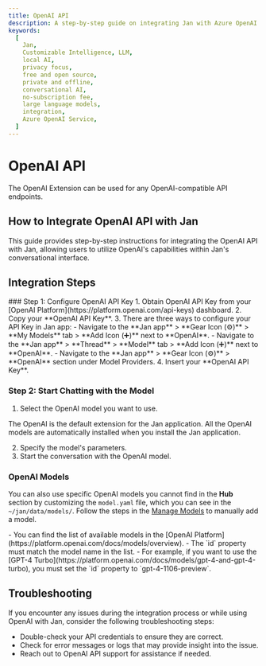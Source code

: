 ```yaml
---
title: OpenAI API
description: A step-by-step guide on integrating Jan with Azure OpenAI.
keywords:
  [
    Jan,
    Customizable Intelligence, LLM,
    local AI,
    privacy focus,
    free and open source,
    private and offline,
    conversational AI,
    no-subscription fee,
    large language models,
    integration,
    Azure OpenAI Service,
  ]
---
```





# OpenAI API

<Callout type='info'>
The OpenAI Extension can be used for any OpenAI-compatible API endpoints.
</Callout>

## How to Integrate OpenAI API with Jan
This guide provides step-by-step instructions for integrating the OpenAI API with Jan, allowing users to utilize OpenAI's capabilities within Jan's conversational interface.

## Integration Steps
<Steps>
### Step 1: Configure OpenAI API Key
1. Obtain OpenAI API Key from your [OpenAI Platform](https://platform.openai.com/api-keys) dashboard.
2. Copy your **OpenAI API Key**.
3. There are three ways to configure your API Key in Jan app:
  - Navigate to the **Jan app** > **Gear Icon (⚙️)** > **My Models** tab > **Add Icon (➕)** next to **OpenAI**.
  - Navigate to the **Jan app** > **Thread** > **Model** tab > **Add Icon (➕)** next to **OpenAI**.
  - Navigate to the **Jan app** > **Gear Icon (⚙️)** > **OpenAI** section under Model Providers.
4. Insert your **OpenAI API Key**.

### Step 2: Start Chatting with the Model

1. Select the OpenAI model you want to use.

<Callout type='info'>
The OpenAI is the default extension for the Jan application. All the OpenAI models are automatically installed when you install the Jan application.
</Callout>

2. Specify the model's parameters.
3. Start the conversation with the OpenAI model.
</Steps>

### OpenAI Models

You can also use specific OpenAI models you cannot find in the **Hub** section by customizing the `model.yaml` file, which you can see in the `~/jan/data/models/`. Follow the steps in the [Manage Models](/docs/models/manage-models) to manually add a model.

<Callout type='info'>
- You can find the list of available models in the [OpenAI Platform](https://platform.openai.com/docs/models/overview).
- The `id` property must match the model name in the list.
  - For example, if you want to use the [GPT-4 Turbo](https://platform.openai.com/docs/models/gpt-4-and-gpt-4-turbo), you must set the `id` property to `gpt-4-1106-preview`.
</Callout>

## Troubleshooting

If you encounter any issues during the integration process or while using OpenAI with Jan, consider the following troubleshooting steps:

- Double-check your API credentials to ensure they are correct.
- Check for error messages or logs that may provide insight into the issue.
- Reach out to OpenAI API support for assistance if needed.